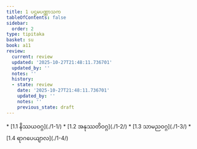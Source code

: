 ```yaml
---
title: 1 ပဌမပဏ္ဏာသက
tableOfContents: false
sidebar:
  order: 2
type: tipitaka
basket: su
book: a11
review:
  current: review
  updated: '2025-10-27T21:48:11.736701'
  updated_by: ''
  notes: ''
  history:
  - state: review
    date: '2025-10-27T21:48:11.736701'
    updated_by: ''
    notes: ''
    previous_state: draft
---
```



<ReviewStatus review={frontmatter.review} showDetails={true} />

<HypothesisAnnotation frontmatter={frontmatter} />

<DynamicBreadcrumb />



<TableOfContents book="a11" section="1">
* [1.1 နိဿယဝဂ္ဂ](./1-1/)
* [1.2 အနုဿတိဝဂ္ဂ](./1-2/)
* [1.3 သာမညဝဂ္ဂ](./1-3/)
* [1.4 ရာဂပေယျာလ](./1-4/)
</TableOfContents>
